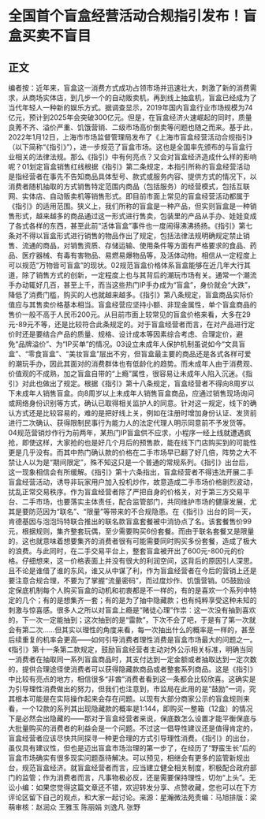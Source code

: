 # 全国首个盲盒经营活动合规指引发布！盲盒买卖不盲目
## 正文
编者按：近年来，盲盒这一消费方式成功占领市场并迅速壮大，刺激了新的消费需求，从商场实体店，到几步一个的自动贩卖机，再到线上抽盒机，盲盒已经成为了当代年轻人一种新的娱乐方式。据调查显示，2019年国内盲盒行业市场规模为74亿元，预计到2025年会突破300亿元。但是，在盲盒经济火速崛起的同时，质量良莠不齐、溢价严重、饥饿营销、二级市场高价倒卖等问题也随之而来。基于此，2022年1月12日，上海市市场监督管理局发布了《上海市盲盒经营活动合规指引》（以下简称“《指引》”），进一步规范了盲盒市场。这也是全国率先颁布的与盲盒行业相关的法律法规。那么《指引》中有何亮点？又会对盲盒经济造成什么样的影响呢？01划定盲盒销售红线根据《指引》第二条规定，本指引所称的盲盒经营活动是指经营者在事先不告知商品具体型号、款式或服务内容、提供方式的情况下，以消费者随机抽取的方式销售特定范围内商品（包括服务）的经营模式，包括互联网、实体店、自动贩卖机等销售形式。即目前市面上常见的盲盒经营活动都属于《指引》的适用范围。狭义上，我们所称的盲盒是一种产品，但实则盲盒是一种销售形式，越来越多的商品通过这一形式进行售卖，包装里的产品从手办、娃娃变成了各式各样的东西，甚至此前“活体盲盒”事件也一度闹得沸沸扬扬。《指引》第七条对不得以盲盒形式进行销售的物品作出了规定，包括法律法规明确规定禁止销售、流通的商品，对销售资质、存储运输、使用条件等方面有严格要求的食品、药品、医疗器械、有毒有害物品、易燃易爆物品等，及活体动物。相信从一定程度上可以规范“万物皆可盲盒”的现状。02规范盲盒价格体系盲盒能够在近几年大行其道，除了销售方式的创新，一定程度上也与其背后的潮玩市场有关。通常一个潮流手办动辄好几百，甚至上千，而当这些热门IP手办成为“盲盒”，身价就会“大跌”，降低了消费门槛，购买的人也就越来越多。《指引》第八条规定，盲盒商品实际价值应与其售卖价格基本相当。盲盒经营应坚持小额、非现金属性，单个盲盒商品的售价一般不高于人民币200元。从目前市面上较常见的盲盒价格来看，大多在29元-89元不等，还是比较符合此条规定的。对于盲盒经营者而言，在对产品进行定价时还是要结合产品的质量、规格、设计成本等因素综合考虑、合理定价，避免“品牌溢价”、为“IP买单”的情况。03设立未成年人保护机制虽说如今“文具盲盒”、“零食盲盒”、“美妆盲盒”层出不穷，但盲盒最主要的商品还是各式各样可爱的潮玩手办，因此其面对的消费群体也有低龄化的趋势。而未成年人由于消费观、价值观的不成熟，加之盲盒自带的“上瘾”属性，很容易让未成年人陷入沉迷。《指引》对此也做出了规定。根据《指引》第十八条规定，盲盒经营者不得向8周岁以下未成年人销售盲盒。向8周岁以上未成年人销售盲盒商品，应通过销售现场询问或网络身份识别等方式，确认已取得相关监护人的同意。针对这一规定，线下的确认方式还是比较容易的，难的是把好线上关，例如在注册时增加身份认证、发货前进行二次确认、获得限制民事行为能力人的法定代理人明示同意前不予发货等。04规范营销炒作行为前两年，某热门IP盲盒供不应求，小程序一经上线就遭遇疯抢，即使这样，大家抢的也是好几个月后的预售款，能在线下门店购买到的可能性更是几乎没有。而其中热门确认款的价格在二手市场早已翻了好几倍，阵势之大不禁让人以为是“期间限定”，殊不知这只是一个普通的常规系列。《指引》出台后，这一现象相信会有所缓解。《指引》第十六条指出，盲盒经营者不得违法开展二手盲盒经营活动，诱导非玩家用户加入投机炒作，故意造成二手市场价格剧烈波动，扰乱正常交易秩序。作为盲盒经营者除了严把自身的价格关，对于第三方交易平台、二手市场，也要落实主体责任，配合监管部门，共同维护市场的健康发展，尤其是要防范因为“联名”、“限量”等带来的不合规隐患。在《指引》出台的同一天，肯德基因与泡泡玛特联合推出的联名款盲盒套餐被中消协点了名。该套餐售价99元，根据规则，集齐整套玩偶，至少需要购买6份套餐。而由于联名套餐又是限量的，这也就意味着想要集齐的消费者很有可能需要同时购买多份套餐，造成了极大的浪费。与此同时，在二手交易平台上，整套盲盒被开出了600元-800元的价格。仔细想来，这一价格表面上并没有很大的利润空间，这背后的原因引人深思。且不论是谁借了谁的东风，谁又从中谋了利，作为盲盒经营者在今后的营销上还是要注意合规合理，不要为了掌握“流量密码”，而过度炒作、饥饿营销。05鼓励设定保底机制每个人购买盲盒的动机和初衷都是不一样的，有的是喜欢一个系列中特定的几个；有的是想集齐一套；有的是为了抽中隐藏款；也有纯粹享受这种未知的刺激与惊喜感。很多人之所以对盲盒上瘾是“赌徒心理”作祟：这一次没有抽到喜欢的，下一次一定能抽到；这次抽到的是“雷款”，下次不会了吧，于是有了第一次就会有第二次……但其实以理性的角度来看，每一次抽出什么的概率是一样的，甚至后续重复的机率会更高——如何引导消费者理性消费是盲盒市场最大的问题之一。《指引》第十一条第二款规定，鼓励盲盒经营者主动对外公示相关标准，明确当同一消费者在抽取同一系列盲盒商品时，其支付达到一定金额或者抽取达到一定次数的，提供合理途径使消费者可以获得隐藏款商品或者整套系列商品。这是《指引》中比较有亮点的地方，相信很多“非酋”消费者看到这一条都会比较欣喜。这确实是为引导理性消费做出的努力，但我们也注意到，市监局在此用的是“鼓励”一词，究其根本可能是在实际操作起来会存在问题。以现有大部分商家公示的盲盒规则来看，一个12款的系列其出现隐藏款的概率是1:144，即购买一整箱（12盒）的情况下是必然会出隐藏的——那对于盲盒经营者来说，保底数怎么设置才能平衡保底与大批量购买的消费者的利益会是一个问题。不过这一倡导性建议还是值得肯定的，盲盒经营者应该尽快共同探寻一种更合理的方式引导理性消费。《指引》的出台，虽仅具有建议性，但也是迈出盲盒市场治理的第一步了，在经历了“野蛮生长”后的盲盒市场确实有很多现实问题亟待解决。可以预见，相继会有更多的监管新规出台，规范盲盒经济。就盲盒经营者而言，应当建立健全相关制度，积极配合政府部门的监管；作为消费者而言，凡事物极必反，还是需要保持理性，切勿“上头”。无讼小编：如果您觉得这篇文章还不错，欢迎转发分享、点赞收藏，您也可以在下方评论区留下自己的观点，和大家一起讨论。来源：星瀚微法苑责编：马旭排版：梁萌审核：赵润众 王雅玉 陈丽娟 刘逸凡 张野